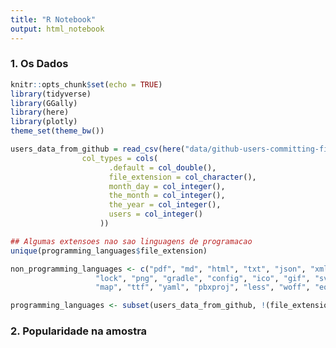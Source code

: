 ```yaml
---
title: "R Notebook"
output: html_notebook
---
```


### 1. Os Dados
```r
knitr::opts_chunk$set(echo = TRUE)
library(tidyverse)
library(GGally)
library(here)
library(plotly)
theme_set(theme_bw())
```


```r
users_data_from_github = read_csv(here("data/github-users-committing-filetypes.csv"),
                col_types = cols(
                      .default = col_double(),
                      file_extension = col_character(),
                      month_day = col_integer(),
                      the_month = col_integer(),
                      the_year = col_integer(),
                      users = col_integer()
                    ))

## Algumas extensoes nao sao linguagens de programacao
unique(programming_languages$file_extension)

non_programming_languages <- c("pdf", "md", "html", "txt", "json", "xml", "css", "yml", "scss", "jpg",
                   "lock", "png", "gradle", "config", "ico", "gif", "svg", "csproj", "rst",
                   "map", "ttf", "yaml", "pbxproj", "less", "woff", "eot")

programming_languages <- subset(users_data_from_github, !(file_extension %in% non_programming_languages))

```

### 2. Popularidade na amostra

```r

```
